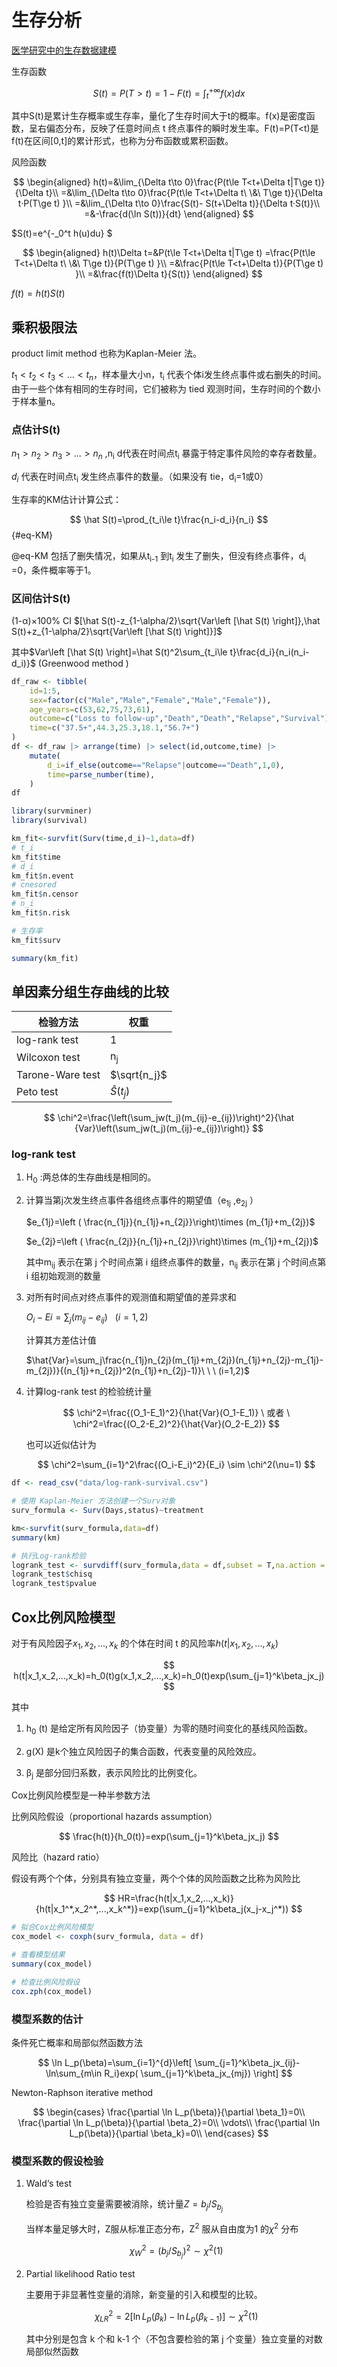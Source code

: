 # 生存分析

[医学研究中的生存数据建模](https://bookdown.org/wangzhen/survival/)

生存函数

$$
S(t)=P(T>t)=1-F(t)=\int_{t}^{+\infty}f(x)dx
$$

其中S(t)是累计生存概率或生存率，量化了生存时间大于t的概率。f(x)是密度函数，呈右偏态分布，反映了任意时间点 t 终点事件的瞬时发生率。F(t)=P(T\<t)是f(t)在区间\[0,t\]的累计形式，也称为分布函数或累积函数。

风险函数

$$
\begin{aligned}
h(t)=&\lim_{\Delta t\to 0}\frac{P(t\le T<t+\Delta t|T\ge t)}{\Delta t}\\
=&\lim_{\Delta t\to 0}\frac{P(t\le T<t+\Delta t\ \&\ T\ge t)}{\Delta t·P(T\ge t) }\\
=&\lim_{\Delta t\to 0}\frac{S(t)- S(t+\Delta t)}{\Delta t·S(t)}\\
=&-\frac{d(\ln S(t))}{dt}
\end{aligned}
$$

\$S(t)=e\^{-\int\_0\^t h(u)du} \$

$$
\begin{aligned}
h(t)\Delta t=&P(t\le T<t+\Delta t|T\ge t)
=\frac{P(t\le T<t+\Delta t\ \&\ T\ge t)}{P(T\ge t) }\\
=&\frac{P(t\le T<t+\Delta t)}{P(T\ge t) }\\
=&\frac{f(t)\Delta t}{S(t)}
\end{aligned}
$$

$f(t)=h(t)S(t)$

## 乘积极限法

product limit method 也称为Kaplan-Meier 法。

$t_1<t_2<t_3<...<t_n$，样本量大小n，t~i~ 代表个体i发生终点事件或右删失的时间。由于一些个体有相同的生存时间，它们被称为 tied 观测时间，生存时间的个数小于样本量n。

### 点估计S(t)

$n_1>n_2>n_3>...>n_n$ ,n~i~ d代表在时间点t~i~ 暴露于特定事件风险的幸存者数量。

$d_i$ 代表在时间点t~i~ 发生终点事件的数量。（如果没有 tie，d~i~=1或0）

生存率的KM估计计算公式：

$$
\hat S(t)=\prod_{t_i\le t}\frac{n_i-d_i}{n_i}
$$ {#eq-KM}

@eq-KM 包括了删失情况，如果从t~i-1~ 到t~i~ 发生了删失，但没有终点事件，d~i~ =0，条件概率等于1。

### 区间估计S(t)

(1-α)×100% CI $[\hat S(t)-z_{1-\alpha/2}\sqrt{Var\left [\hat S(t)  \right]},\hat S(t)+z_{1-\alpha/2}\sqrt{Var\left [\hat S(t)  \right]}]$

其中$Var\left [\hat S(t)  \right]=\hat S(t)^2\sum_{t_i\le t}\frac{d_i}{n_i(n_i-d_i)}$ (Greenwood method )

```r
df_raw <- tibble(
    id=1:5,
    sex=factor(c("Male","Male","Female","Male","Female")),
    age_years=c(53,62,75,73,61),
    outcome=c("Loss to follow-up","Death","Death","Relapse","Survival"),
    time=c("37.5+",44.3,25.3,18.1,"56.7+")
)
df <- df_raw |> arrange(time) |> select(id,outcome,time) |> 
    mutate(
        d_i=if_else(outcome=="Relapse"|outcome=="Death",1,0),
        time=parse_number(time),
    )
df

library(survminer)
library(survival)

km_fit<-survfit(Surv(time,d_i)~1,data=df)
# t_i
km_fit$time
# d_i
km_fit$n.event
# cnesored
km_fit$n.censor
# n_i
km_fit$n.risk

# 生存率
km_fit$surv

summary(km_fit)
```

## 单因素分组生存曲线的比较

| 检验方法         | 权重          |
|------------------|---------------|
| log-rank test    | 1             |
| Wilcoxon test    | n~j~          |
| Tarone-Ware test | $\sqrt{n_j}$  |
| Peto test        | $\hat S(t_j)$ |

$$
\chi^2=\frac{\left(\sum_jw(t_j)(m_{ij}-e_{ij})\right)^2}{\hat {Var}\left(\sum_jw(t_j)(m_{ij}-e_{ij})\right)}
$$

### log-rank test

1.  H~0~ :两总体的生存曲线是相同的。

2.  计算当第j次发生终点事件各组终点事件的期望值（e~1j~ ,e~2j~ ）

    $e_{1j}=\left ( \frac{n_{1j}}{n_{1j}+n_{2j}}\right)\times (m_{1j}+m_{2j})$

    $e_{2j}=\left ( \frac{n_{2j}}{n_{1j}+n_{2j}}\right)\times (m_{1j}+m_{2j})$

    其中m~ij~ 表示在第 j 个时间点第 i 组终点事件的数量，n~ij~ 表示在第 j 个时间点第 i 组初始观测的数量

3.  对所有时间点对终点事件的观测值和期望值的差异求和

    $O_i-Ei=\sum_j(m_{ij}-e_{ij})\ \ \ (i=1,2)$

    计算其方差估计值

    $\hat{Var}=\sum_j\frac{n_{1j}n_{2j}(m_{1j}+m_{2j})(n_{1j}+n_{2j}-m_{1j}-m_{2j})}{(n_{1j}+n_{2j})^2(n_{1j}+n_{2j}-1)}\ \ \ (i=1,2)$

4.  计算log-rank test 的检验统计量

    $$
    \chi^2=\frac{(O_1-E_1)^2}{\hat{Var}(O_1-E_1)} \ 或者 \ \chi^2=\frac{(O_2-E_2)^2}{\hat{Var}(O_2-E_2)} 
    $$

    也可以近似估计为

    $$
    \chi^2=\sum_{i=1}^2\frac{(O_i-E_i)^2}{E_i} \sim \chi^2(\nu=1)
    $$

```r
df <- read_csv("data/log-rank-survival.csv")

# 使用 Kaplan-Meier 方法创建一个Surv对象
surv_formula <- Surv(Days,status)~treatment

km<-survfit(surv_formula,data=df)
summary(km)

# 执行Log-rank检验
logrank_test <- survdiff(surv_formula,data = df,subset = T,na.action = "na.omit")
logrank_test$chisq
logrank_test$pvalue
```

## Cox比例风险模型

对于有风险因子$x_1,x_2,...,x_k$ 的个体在时间 t 的风险率$h(t|x_1,x_2,...,x_k)$

$$
h(t|x_1,x_2,...,x_k)=h_0(t)g(x_1,x_2,...,x_k)=h_0(t)exp(\sum_{j=1}^k\beta_jx_j)
$$

其中

1.  h~0~ (t) 是给定所有风险因子（协变量）为零的随时间变化的基线风险函数。

2.  g(X) 是k个独立风险因子的集合函数，代表变量的风险效应。

3.  β~j~ 是部分回归系数，表示风险比的比例变化。

Cox比例风险模型是一种半参数方法

比例风险假设（proportional hazards assumption）

$$
\frac{h(t)}{h_0(t)}=exp(\sum_{j=1}^k\beta_jx_j)
$$

风险比（hazard ratio）

假设有两个个体，分别具有独立变量，两个个体的风险函数之比称为风险比

$$
HR=\frac{h(t|x_1,x_2,...,x_k)}{h(t|x_1^*,x_2^*,...,x_k^*)}=exp(\sum_{j=1}^k\beta_j(x_j-x_j^*))
$$

```r
# 拟合Cox比例风险模型
cox_model <- coxph(surv_formula, data = df)

# 查看模型结果
summary(cox_model)

# 检查比例风险假设
cox.zph(cox_model)
```

### 模型系数的估计

条件死亡概率和局部似然函数方法

$$
\ln L_p(\beta)=\sum_{i=1}^{d}\left[ \sum_{j=1}^k\beta_jx_{ij}-\ln\sum_{m\in R_i}exp( \sum_{j=1}^k\beta_jx_{mj})         \right]
$$

Newton-Raphson iterative method

$$
 \begin{cases} 
\frac{\partial \ln L_p(\beta)}{\partial \beta_1}=0\\
\frac{\partial \ln L_p(\beta)}{\partial \beta_2}=0\\
\vdots\\
\frac{\partial \ln L_p(\beta)}{\partial \beta_k}=0\\
\end{cases}
$$

### 模型系数的假设检验

1.  Wald‘s test

    检验是否有独立变量需要被消除，统计量$Z=b_j/S_{b_j}$

    当样本量足够大时，Z服从标准正态分布，Z^2^ 服从自由度为1 的$\chi^2$ 分布

    $$
    \chi^2_W=(b_j/S_{b_j})^2\sim \chi^2(1)
    $$

2.  Partial likelihood Ratio test

    主要用于非显著性变量的消除，新变量的引入和模型的比较。

    $$
    \chi^2_{LR}=2\left[ \ln L_p(\beta_k)-\ln L_p(\beta_{k-1}) \right]\sim\chi^2(1)
    $$

    其中分别是包含 k 个和 k-1 个（不包含要检验的第 j 个变量）独立变量的对数局部似然函数
